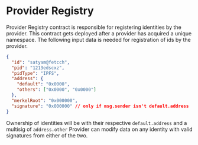 # Provider Registry

Provider Registry contract is responsible for registering identities by the provider. This contract gets deployed after a provider has acquired a unique namespace. The following input data is needed for registration of ids by the provider.

```json copy
{
  "id": "satyam@fetcch",
  "pid": "1213edscxz",
  "pidType": "IPFS",
  "address": {
    "default": "0x0000",
    "others": ["0x0000", "0x0000"]
  },
  "merkelRoot": "0x000000",
  "signature": "0x000000" // only if msg.sender isn't default.address
}
```

Ownership of identities will be with their respective `default.address` and a multisig of `address.other`
Provider can modify data on any identity with valid signatures from either of the two.
